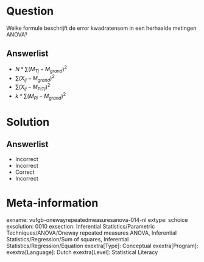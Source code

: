 Question
========

Welke formule beschrijft de error kwadratensom in een herhaalde metingen ANOVA?
  
Answerlist
----------
* $N*\sum(M_{Tj}-M_{grand})^{2}$
* $\sum(X_{ij}-M_{grand})^{2}$
* $\sum(X_{ij}-M_{PiTj})^{2}$
* $k*\sum(M_{Pi}-M_{grand})^{2}$

Solution
========

Answerlist
----------
* Incorrect
* Incorrect
* Correct
* Incorrect

Meta-information
================
exname: vufgb-onewayrepeatedmeasuresanova-014-nl
extype: schoice
exsolution: 0010
exsection: Inferential Statistics/Parametric Techniques/ANOVA/Oneway repeated measures ANOVA, Inferential Statistics/Regression/Sum of squares, Inferential Statistics/Regression/Equation
exextra[Type]: Conceptual
exextra[Program]: 
exextra[Language]: Dutch
exextra[Level]: Statistical Literacy